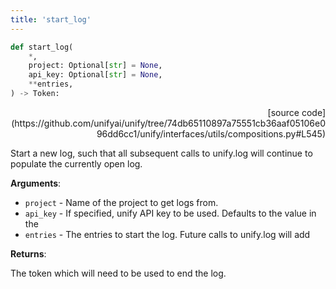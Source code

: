 ```yaml
---
title: 'start_log'
---
```


```python
def start_log(
    *,
    project: Optional[str] = None,
    api_key: Optional[str] = None,
    **entries,
) -> Token:
```

<p align="right">[source code](https://github.com/unifyai/unify/tree/74db65110897a75551cb36aaf05106e096dd6cc1/unify/interfaces/utils/compositions.py#L545)</p>

Start a new log, such that all subsequent calls to unify.log will continue to
populate the currently open log.

**Arguments**:

- `project` - Name of the project to get logs from.
- `api_key` - If specified, unify API key to be used. Defaults to the value in the
- `entries` - The entries to start the log. Future calls to unify.log will add



**Returns**:

The token which will need to be used to end the log.